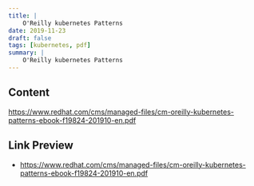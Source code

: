 ```yaml
---
title: |
    O'Reilly kubernetes Patterns
date: 2019-11-23
draft: false
tags: [kubernetes, pdf]
summary: |
    O'Reilly kubernetes Patterns
---
```


## Content

https://www.redhat.com/cms/managed-files/cm-oreilly-kubernetes-patterns-ebook-f19824-201910-en.pdf

## Link Preview

- https://www.redhat.com/cms/managed-files/cm-oreilly-kubernetes-patterns-ebook-f19824-201910-en.pdf
